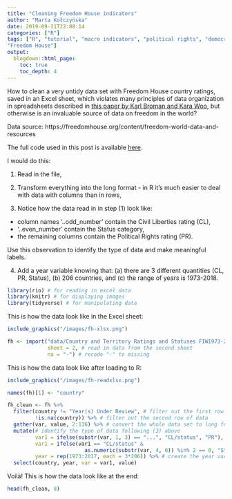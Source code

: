```yaml
---
title: "Cleaning Freedom House indicators"
author: "Marta Kołczyńska"
date: 2019-09-21T22:08:14
categories: ["R"]
tags: ["R", "tutorial", "macro indicators", "political rights", "democracy", "cross-national research",
"Freedom House"]
output:
  blogdown::html_page:
    toc: true
    toc_depth: 4
---
```


How to clean a very untidy data set with Freedom House country ratings, saved in an Excel sheet, which violates many principles of data organization in spreadsheets described in [this paper by Karl Broman and Kara Woo](https://www.tandfonline.com/doi/full/10.1080/00031305.2017.1375989){target="_blank"}, but otherwise is an invaluable source of data on freedom in the world?

Data source: https://freedomhouse.org/content/freedom-world-data-and-resources

The full code used in this post is available [here](https://github.com/mkolczynska/martakolczynska/blob/master/content/post/cleaning-fh-data.Rmd){target="_blank"}.


I would do this:

(1) Read in the file,

(2) Transform everything into the long format - in R it's much easier to deal with data with columns than in rows,

(3) Notice how the data read in in step (1) look like: 
- column names '..odd_number' contain the Civil Liberties rating (CL), 
- '..even_number' contain the Status category, 
- the remaining columns contain the Political Rights rating (PR). 

Use this observation to identify the type of data and make meaningful labels.

(4) Add a year variable knowing that: (a) there are 3 different quantities (CL, PR, Status), (b) 206 countries, and (c) the range of years is 1973-2018.


```r
library(rio) # for reading in excel data
library(knitr) # for displaying images
library(tidyverse) # for manipulating data
```

This is how the data look like in the Excel sheet:

```r
include_graphics("/images/fh-xlsx.png")
```

```r
fh <- import("data/Country and Territory Ratings and Statuses FIW1973-2018.xlsx", 
             sheet = 2, # read in data from the second sheet
             na = "-") # recode "-" to missing
```

This is how the data look like after loading to R:

```r
include_graphics("/images/fh-readxlsx.png")
```


```r
names(fh)[1] <- "country"

fh_clean <- fh %>%
  filter(country != "Year(s) Under Review", # filter out the first row of data
         !is.na(country)) %>% # filter out the second row of data
  gather(var, value, 2:136) %>% # convert the whole data set to long format
  mutate(# identify the type of data following (3) above
         var1 = ifelse(substr(var, 1, 3) == "...", "CL/status", "PR"),
         var1 = ifelse(var1 == "CL/status" & 
                         as.numeric(substr(var, 4, 6)) %in% 2 == 0, "Status", "CL"),
         year = rep(1973:2017, each = 3*206)) %>% # create the year variable following (4) above
  select(country, year, var = var1, value)
```

Voilà! This is how the data look like at the end:

```r
head(fh_clean, 8)
```

